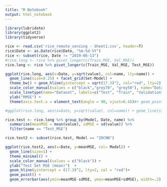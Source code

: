 ```yaml
---
title: "R Notebook"
output: html_notebook
---
```


```r
library(lubridate)
library(ggplot2)
library(tidyverse)

rice <- read.csv('rice_remote_sensing - Sheet1.csv', header=T)
rice$Date <- as.Date(rice$Date, "%m-%d-%Y")
rice <- subset(rice, Date != "2019-06-13")
#rice.long <- rice %>% pivot_longer(c(Train_MSE, Val_MSE))
rice.long <- rice %>% pivot_longer(c(Train_MSE, Val_MSE, Test_MSE))

ggplot(rice.long, aes(x=Date, y=sqrt(value), col=name, lty=name)) + 
  geom_line(size=0.25) + facet_grid(Set~Model) + 
  theme_bw() + geom_hline(yintercept = sqrt(17.3)^2, col="red", lty=2) + 
  scale_color_manual(values = c("black","grey70", "grey50"), name="Dataset", labels=c("Test", "Train", "Validation")) + 
  scale_linetype(name="Dataset", labels=c("Test", "Train", "Validation")) + 
  ylab("RMSE") + 
  theme(axis.text.x = element_text(angle = 90, vjust=0.4))#+ geom_point(size=0.3)

#ggplot(rice.long, aes(x=Date, y=sqrt(value), col=name)) + geom_line(size=0.4) + facet_grid(Set~Model) + theme_minimal() + geom_hline(yintercept = sqrt(17.3)^2, col="red", lty=2) + scale_color_manual(values = c("grey70", "black"), name="Dataset", labels=c("Train", "Validation")) + scale_linetype(name="Fold") + ylab("RMSE") + theme(axis.text.x = element_text(angle = 90, vjust=0.4))#+ geom_point(size=0.2)
```
```r
rice.test <- rice.long %>% group_by(Model, Date, name) %>% 
  summarize(meanMSE = mean(value), sdMSE = sd(value)) %>%
  filter(name == "Test_MSE")

rice.test2 <- subset(rice.test, Model == "2DCNN")

ggplot(rice.test2, aes(x=Date, y=meanMSE, col= Model)) + 
  geom_line(size=1) + 
  theme_minimal() + 
  scale_color_manual(values = c("black")) + 
  ylab("Test Set MSE (mean)")  + 
  geom_hline(yintercept = (17.3)^2, lty=2, col = "red")+
  geom_point() +
  geom_errorbar(aes(ymin=meanMSE-sdMSE, ymax=meanMSE+sdMSE), width=.2)
```


